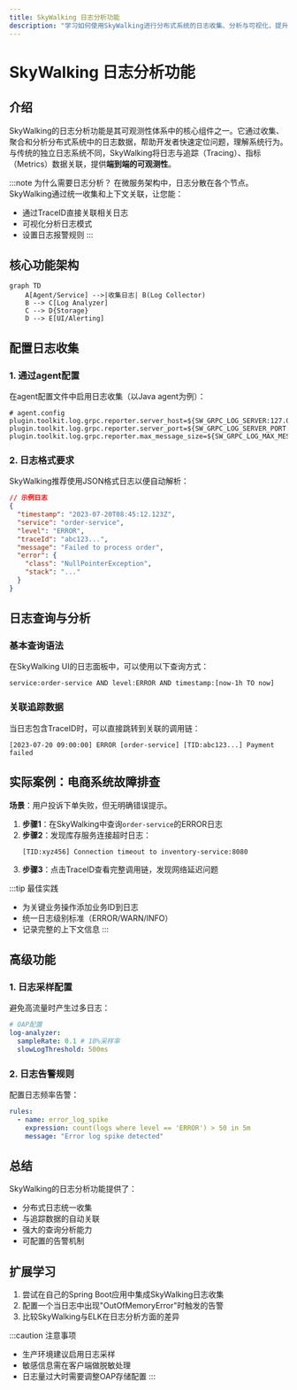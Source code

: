```yaml
---
title: SkyWalking 日志分析功能
description: "学习如何使用SkyWalking进行分布式系统的日志收集、分析与可视化，提升系统可观测性能力。"
---
```


# SkyWalking 日志分析功能

## 介绍

SkyWalking的日志分析功能是其可观测性体系中的核心组件之一。它通过收集、聚合和分析分布式系统中的日志数据，帮助开发者快速定位问题，理解系统行为。与传统的独立日志系统不同，SkyWalking将日志与追踪（Tracing）、指标（Metrics）数据关联，提供**端到端的可观测性**。

:::note 为什么需要日志分析？
在微服务架构中，日志分散在各个节点。SkyWalking通过统一收集和上下文关联，让您能：
- 通过TraceID直接关联相关日志
- 可视化分析日志模式
- 设置日志报警规则
:::

## 核心功能架构

```mermaid
graph TD
    A[Agent/Service] -->|收集日志| B(Log Collector)
    B --> C[Log Analyzer]
    C --> D{Storage}
    D --> E[UI/Alerting]
```

## 配置日志收集

### 1. 通过agent配置

在agent配置文件中启用日志收集（以Java agent为例）：

```properties
# agent.config
plugin.toolkit.log.grpc.reporter.server_host=${SW_GRPC_LOG_SERVER:127.0.0.1}
plugin.toolkit.log.grpc.reporter.server_port=${SW_GRPC_LOG_SERVER_PORT:11800}
plugin.toolkit.log.grpc.reporter.max_message_size=${SW_GRPC_LOG_MAX_MESSAGE_SIZE:10485760}
```

### 2. 日志格式要求

SkyWalking推荐使用JSON格式日志以便自动解析：

```json
// 示例日志
{
  "timestamp": "2023-07-20T08:45:12.123Z",
  "service": "order-service",
  "level": "ERROR",
  "traceId": "abc123...",
  "message": "Failed to process order",
  "error": {
    "class": "NullPointerException",
    "stack": "..."
  }
}
```

## 日志查询与分析

### 基本查询语法

在SkyWalking UI的日志面板中，可以使用以下查询方式：

```
service:order-service AND level:ERROR AND timestamp:[now-1h TO now]
```

### 关联追踪数据

当日志包含TraceID时，可以直接跳转到关联的调用链：

```text
[2023-07-20 09:00:00] ERROR [order-service] [TID:abc123...] Payment failed
```

## 实际案例：电商系统故障排查

**场景**：用户投诉下单失败，但无明确错误提示。

1. **步骤1**：在SkyWalking中查询`order-service`的ERROR日志
2. **步骤2**：发现库存服务连接超时日志：
   ```
   [TID:xyz456] Connection timeout to inventory-service:8080
   ```
3. **步骤3**：点击TraceID查看完整调用链，发现网络延迟问题

:::tip 最佳实践
- 为关键业务操作添加业务ID到日志
- 统一日志级别标准（ERROR/WARN/INFO）
- 记录完整的上下文信息
:::

## 高级功能

### 1. 日志采样配置

避免高流量时产生过多日志：

```yaml
# OAP配置
log-analyzer:
  sampleRate: 0.1 # 10%采样率
  slowLogThreshold: 500ms
```

### 2. 日志告警规则

配置日志频率告警：

```yaml
rules:
  - name: error_log_spike
    expression: count(logs where level == 'ERROR') > 50 in 5m
    message: "Error log spike detected"
```

## 总结

SkyWalking的日志分析功能提供了：
- 分布式日志统一收集
- 与追踪数据的自动关联
- 强大的查询分析能力
- 可配置的告警机制

## 扩展学习

1. 尝试在自己的Spring Boot应用中集成SkyWalking日志收集
2. 配置一个当日志中出现"OutOfMemoryError"时触发的告警
3. 比较SkyWalking与ELK在日志分析方面的差异

:::caution 注意事项
- 生产环境建议启用日志采样
- 敏感信息需在客户端做脱敏处理
- 日志量过大时需要调整OAP存储配置
:::